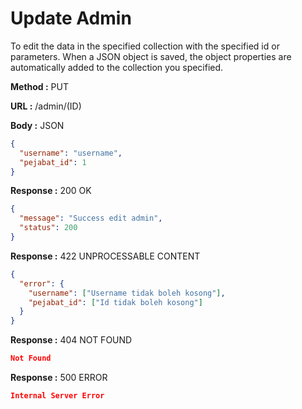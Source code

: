 
# Update Admin

To edit the data in the specified collection with the specified id or parameters.
When a JSON object is saved, the object properties are automatically added to the collection you specified.

**Method :** <Badge variant="info">PUT</Badge>

**URL :** <Badge variant="dark">/admin/(ID)</Badge>

**Body :** <Badge variant="purple">JSON</Badge>

```json
{
  "username": "username",
  "pejabat_id": 1
}
```

**Response :** <BadgeOutline variant="success">200 OK</BadgeOutline>

```json
{
  "message": "Success edit admin",
  "status": 200
}
```

**Response :** <BadgeOutline variant="info">422 UNPROCESSABLE CONTENT</BadgeOutline>

```json
{
  "error": {
    "username": ["Username tidak boleh kosong"],
    "pejabat_id": ["Id tidak boleh kosong"]
  }
}
```

**Response :** <BadgeOutline variant="warning">404 NOT FOUND</BadgeOutline>

```json
Not Found
```

**Response :** <BadgeOutline variant="danger">500 ERROR</BadgeOutline>

```json
Internal Server Error
```
